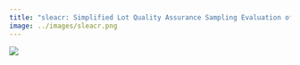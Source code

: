```yaml
---
title: "sleacr: Simplified Lot Quality Assurance Sampling Evaluation of Access and Coverage (SLEAC) Tools in R"
image: ../images/sleacr.png
---
```


::: {.column-margin}

[![](../images/sleacr.png)](https://nutriverse.io/sleacr/){target="blank"}

:::